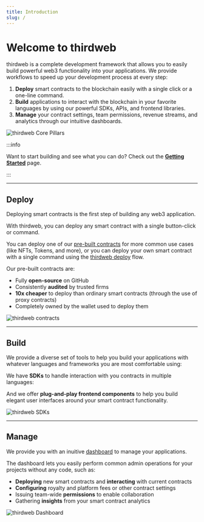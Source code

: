 ```yaml
---
title: Introduction
slug: /
---
```



# Welcome to thirdweb

<div className="heroGrid">

<div>
<p>thirdweb is a complete development framework that allows you to easily build powerful web3 functionality into your applications. We provide workflows to speed up your development process at every step:</p>

1. **Deploy** smart contracts to the blockchain easily with a single click or a one-line command.
2. **Build** applications to interact with the blockchain in your favorite languages by using our powerful SDKs, APIs, and frontend libraries.
3. **Manage** your contract settings, team permissions, revenue streams, and analytics through our intuitive dashboards.

</div>

<div className="heroGridImageContainer">
  <Image
    img={require(`/assets/portal_imgs_1-01.png`)}
    className="heroGridImage"
    alt="thirdweb Core Pillars"
  />
</div>

</div>

:::info

Want to start building and see what you can do? Check out the **[Getting Started](/installation)** page.

:::

<hr
  style={{
    marginTop: 32,
    backgroundColor: "var(--ifm-toc-border-color)",
  }}
/>

## Deploy

<div className="heroGrid">

<div>
  <p>Deploying smart contracts is the first step of building any web3 application.</p>
  
  <p>With thirdweb, you can deploy any smart contract with a single button-click or command.</p>

You can deploy one of our [pre-built contracts](/pre-built-contracts) for more common use cases (like NFTs, Tokens, and more),
or you can deploy your own smart contract with a single command using the [thirdweb deploy](/thirdweb-deploy) flow.

<p style={{ marginBottom: 6 }}>Our pre-built contracts are:</p>

- Fully **open-source** on GitHub
- Consistently **audited** by trusted firms
- **10x cheaper** to deploy than ordinary smart contracts (through the use of proxy contracts)
- Completely owned by the wallet used to deploy them

</div>

<div className="heroGridImageContainer">
  <Image
    alt="thirdweb contracts"
    img={require(`/assets/portal_imgs_1-04.png`)}
  />
</div>

</div>

<hr
  style={{
    marginTop: 32,
    backgroundColor: "var(--ifm-toc-border-color)",
  }}
/>

## Build

<div className="heroGrid">
  <div>
    <p>
      We provide a diverse set of tools to help you build your applications with whatever languages
      and frameworks you are most comfortable using:
    </p>

We have **SDKs** to handle interaction with you contracts in multiple languages:

<p>
<SupportedLanguagesSection />
</p>

<p>And we offer <strong>plug-and-play frontend components</strong> to help you build elegant user interfaces around your smart contract functionality.</p>

  </div>
  <div className="heroGridImageContainer">
    <Image img={require(`/assets/portal_imgs_1-03.png`)} alt="thirdweb SDKs" />
  </div>
</div>

<hr
  style={{
    marginTop: 32,
    backgroundColor: "var(--ifm-toc-border-color)",
  }}
/>

## Manage

<div className="heroGrid">
  
  <div>
    <p>
      We provide you with an inuitive <a href='https://thirdweb.com/dashboard'>dashboard</a> to manage your applications.
    </p>

The dashboard lets you easily perform common admin operations for your projects without any code, such as:

- **Deploying** new smart contracts and **interacting** with current contracts
- **Configuring** royalty and platform fees or other contract settings
- Issuing team-wide **permissions** to enable collaboration
- Gathering **insights** from your smart contract analytics

</div>

<div className="heroGridImageContainer">
  <Image
    img={require(`/assets/portal_imgs_1-02.png`)}
    className="heroGridImage"
    alt="thirdweb Dashboard"
  />
</div>

</div>
